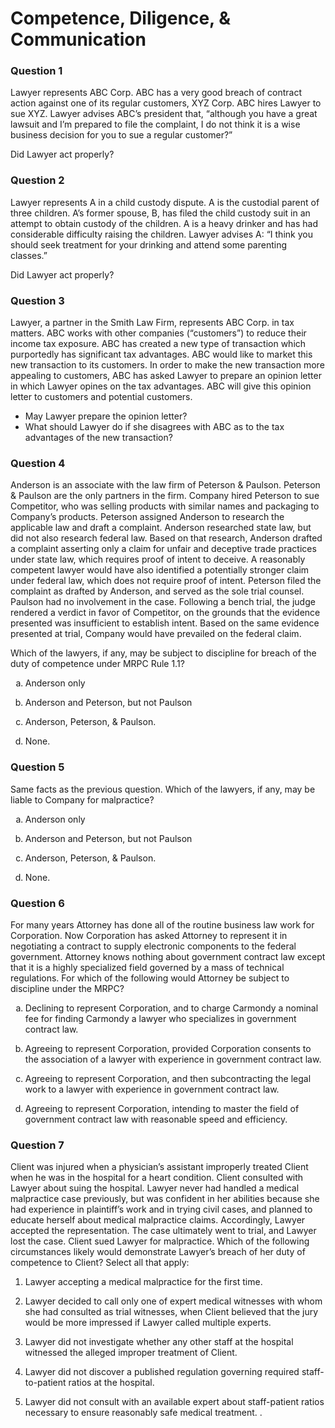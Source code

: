 # Competence, Diligence, & Communication {.unnumbered}

### Question 1

Lawyer represents ABC Corp.  ABC has a very good breach of contract action against one of its regular customers, XYZ Corp.  ABC hires Lawyer to sue XYZ.  Lawyer advises ABC's president that, “although you have a great lawsuit and I'm prepared to file the complaint, I do not think it is a wise business decision for you to sue a regular customer?"  

Did Lawyer act properly?

### Question 2

Lawyer represents A in a child custody dispute.  A is the custodial parent of three children.  A's former spouse, B, has filed the child custody suit in an attempt to obtain custody of the children.  A is a heavy drinker and has had considerable difficulty raising the children.  Lawyer advises A:  “I think you should seek treatment for your drinking and attend some parenting classes."  

Did Lawyer act properly?

### Question 3

Lawyer, a partner in the Smith Law Firm, represents ABC Corp. in tax matters. ABC works with other companies (“customers") to reduce their income tax exposure.  ABC has created a new type of transaction which purportedly has significant tax advantages. ABC would like to market this new transaction to its customers. In order to make the new transaction more appealing to customers, ABC has asked Lawyer to prepare an opinion letter in which Lawyer opines on the tax advantages. ABC will give this opinion letter to customers and potential customers.  

- May Lawyer prepare the opinion letter?
- What should Lawyer do if she disagrees with ABC as to the tax advantages of the new transaction?

### Question 4

Anderson is an associate with the law firm of Peterson & Paulson. Peterson & Paulson are the only partners in the firm. Company hired Peterson to sue Competitor, who was selling products with similar names and packaging to Company's products. Peterson assigned Anderson to research the applicable law and draft a complaint. Anderson researched state law, but did not also research federal law. Based on that research, Anderson drafted a complaint asserting only a claim for unfair and deceptive trade practices under state law, which requires proof of intent to deceive. A reasonably competent lawyer would have also identified a potentially stronger claim under federal law, which does not require proof of intent. Peterson filed the complaint as drafted by Anderson, and served as the sole trial counsel. Paulson had no involvement in the case. Following a bench trial, the judge rendered a verdict in favor of Competitor, on the grounds that the evidence presented was insufficient to establish intent. Based on the same evidence presented at trial, Company would have prevailed on the federal claim. 

Which of the lawyers, if any, may be subject to discipline for breach of the duty of competence under MRPC Rule 1.1? 

a. Anderson only

b. Anderson and Peterson, but not Paulson

c. Anderson, Peterson, & Paulson.

d. None.

### Question 5 

Same facts as the previous question. Which of the lawyers, if any, may be liable to Company for malpractice? 

a. Anderson only

b. Anderson and Peterson, but not Paulson

c. Anderson, Peterson, & Paulson.

d. None.

### Question 6 

For many years Attorney has done all of the routine business law work for Corporation. Now Corporation has asked Attorney to represent it in negotiating a contract to supply electronic components to the federal government. Attorney knows nothing about government contract law except that it is a highly specialized field governed by a mass of technical regulations. For which of the following would Attorney be subject to discipline under the MRPC?

a. Declining to represent Corporation, and to charge Carmondy a nominal fee for finding Carmondy a lawyer who specializes in government contract law.

b. Agreeing to represent Corporation, provided Corporation consents to the association of a lawyer with experience in government contract law.

c. Agreeing to represent Corporation, and then subcontracting the legal work to a lawyer with experience in government contract law.

d. Agreeing to represent Corporation, intending to master the field of government contract law with reasonable speed and efficiency.

### Question 7

Client was injured when a physician's assistant improperly treated Client when he was in the hospital for a heart condition. Client consulted with Lawyer about suing the hospital. Lawyer never had handled a medical malpractice case previously, but was confident in her abilities because she had experience in plaintiff's work and in trying civil cases, and planned to educate herself about medical malpractice claims. Accordingly, Lawyer accepted the representation. The case ultimately went to trial, and Lawyer lost the case. Client sued Lawyer for malpractice. Which of the following circumstances likely would demonstrate Lawyer's breach of her duty of competence to Client? Select all that apply: 

1. Lawyer accepting a medical malpractice for the first time. 

2. Lawyer decided to call only one of expert medical witnesses with whom she had consulted as trial witnesses, when Client believed that the jury would be more impressed if Lawyer called multiple experts. 

3. Lawyer did not investigate whether any other staff at the hospital witnessed the alleged improper treatment of Client. 

4. Lawyer did not discover a published regulation governing required staff-to-patient ratios at the hospital. 

5. Lawyer did not consult with an available expert about staff-patient ratios necessary to ensure reasonably safe medical treatment. .
